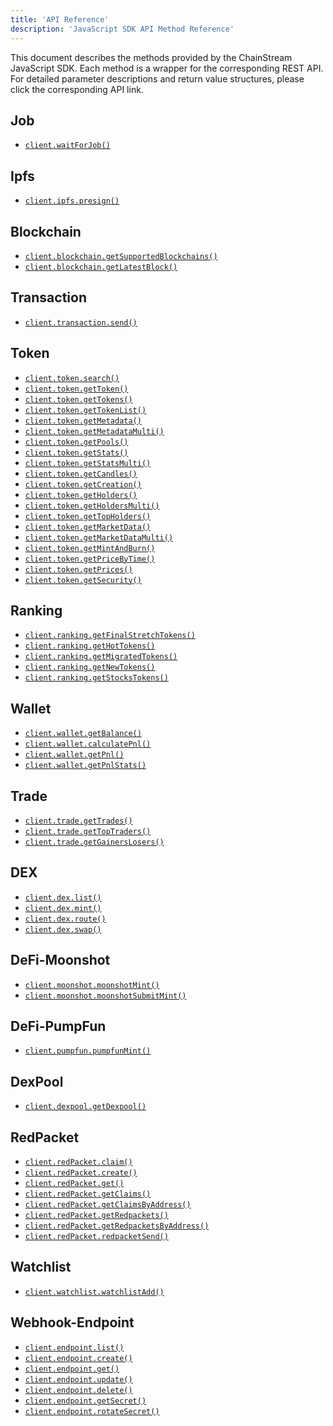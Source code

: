 ```yaml
---
title: 'API Reference'
description: 'JavaScript SDK API Method Reference'
---
```


This document describes the methods provided by the ChainStream JavaScript SDK. Each method is a wrapper for the corresponding REST API. For detailed parameter descriptions and return value structures, please click the corresponding API link.

## Job
- <code>[client.waitForJob()](/en/api-reference/endpoint/jobs/jobs-id-streaming)</code>

## Ipfs
- <code>[client.ipfs.presign()](/en/api-reference/endpoint/ipfs/v1/ipfs-presign)</code>

## Blockchain
- <code>[client.blockchain.getSupportedBlockchains()](/en/api-reference/endpoint/blockchain/v1/blockchain)</code>
- <code>[client.blockchain.getLatestBlock()](/en/api-reference/endpoint/blockchain/v1/blockchain-chain-latest_block)</code>

## Transaction
- <code>[client.transaction.send()](/en/api-reference/endpoint/transaction/v1/transaction-chain-send)</code>

## Token
- <code>[client.token.search()](/en/api-reference/endpoint/token/v1/token-search)</code>
- <code>[client.token.getToken()](/en/api-reference/endpoint/token/v1/token-chain-tokenaddress)</code>
- <code>[client.token.getTokens()](/en/api-reference/endpoint/token/v1/token-chain-multi)</code>
- <code>[client.token.getTokenList()](/en/api-reference/endpoint/token/v1/token-chain-list)</code>
- <code>[client.token.getMetadata()](/en/api-reference/endpoint/token/v1/token-chain-tokenaddress-metadata)</code>
- <code>[client.token.getMetadataMulti()](/en/api-reference/endpoint/token/v1/token-chain-metadata-multi)</code>
- <code>[client.token.getPools()](/en/api-reference/endpoint/token/v1/token-chain-tokenaddress-pools)</code>
- <code>[client.token.getStats()](/en/api-reference/endpoint/token/v1/token-chain-stats-multi)</code>
- <code>[client.token.getStatsMulti()](/en/api-reference/endpoint/token/v1/token-chain-tokenaddress-stats)</code>
- <code>[client.token.getCandles()](/en/api-reference/endpoint/token/v1/token-chain-tokenaddress-candles)</code>
- <code>[client.token.getCreation()](/en/api-reference/endpoint/token/v1/token-chain-tokenaddress-creation)</code>
- <code>[client.token.getHolders()](/en/api-reference/endpoint/token/v1/token-chain-tokenaddress-holders)</code>
- <code>[client.token.getHoldersMulti()](/en/api-reference/endpoint/token/v1/token-chain-tokenaddress-holders-multi)</code>
- <code>[client.token.getTopHolders()](/en/api-reference/endpoint/token/v1/token-chain-tokenaddress-topholders)</code>
- <code>[client.token.getMarketData()](/en/api-reference/endpoint/token/v1/token-chain-tokenaddress-marketdata)</code>
- <code>[client.token.getMarketDataMulti()](/en/api-reference/endpoint/token/v1/token-chain-marketdata-multi)</code>
- <code>[client.token.getMintAndBurn()](/en/api-reference/endpoint/token/v1/token-chain-tokenaddress-mintandburn)</code>
- <code>[client.token.getPriceByTime()](/en/api-reference/endpoint/token/v1/token-chain-tokenaddress-price)</code>
- <code>[client.token.getPrices()](/en/api-reference/endpoint/token/v1/token-chain-tokenaddress-prices)</code>
- <code>[client.token.getSecurity()](/en/api-reference/endpoint/token/v1/token-chain-tokenaddress-security)</code>

## Ranking
- <code>[client.ranking.getFinalStretchTokens()](/en/api-reference/endpoint/ranking/v1/ranking-chain-finalstretch)</code>
- <code>[client.ranking.getHotTokens()](/en/api-reference/endpoint/ranking/v1/ranking-chain-hottokens-duration)</code>
- <code>[client.ranking.getMigratedTokens()](/en/api-reference/endpoint/ranking/v1/ranking-chain-migrated)</code>
- <code>[client.ranking.getNewTokens()](/en/api-reference/endpoint/ranking/v1/ranking-chain-newtokens)</code>
- <code>[client.ranking.getStocksTokens()](/en/api-reference/endpoint/ranking/v1/ranking-chain-stocks)</code>

## Wallet
- <code>[client.wallet.getBalance()](/en/api-reference/endpoint/wallet/v1/wallet-chain-walletaddress-balance)</code>
- <code>[client.wallet.calculatePnl()](/en/api-reference/endpoint/wallet/v1/wallet-chain-walletaddress-calculate-pnl)</code>
- <code>[client.wallet.getPnl()](/en/api-reference/endpoint/wallet/v1/wallet-chain-walletaddress)</code>
- <code>[client.wallet.getPnlStats()](/en/api-reference/endpoint/wallet/v1/wallet-chain-walletaddress-stats)</code>

## Trade
- <code>[client.trade.getTrades()](/en/api-reference/endpoint/trade/v1/trade-chain)</code>
- <code>[client.trade.getTopTraders()](/en/api-reference/endpoint/trade/v1/trade-chain-top-traders)</code>
- <code>[client.trade.getGainersLosers()](/en/api-reference/endpoint/trade/v1/trade-chain-gainers-losers)</code>

## DEX 
- <code>[client.dex.list()](/en/api-reference/endpoint/dex/v1/dex)</code>
- <code>[client.dex.mint()](/en/api-reference/endpoint/dex/v1/dex-mint)</code>
- <code>[client.dex.route()](/en/api-reference/endpoint/dex/v1/dex-chain-route)</code>
- <code>[client.dex.swap()](/en/api-reference/endpoint/dex/v1/dex-chain-swap)</code>

## DeFi-Moonshot
- <code>[client.moonshot.moonshotMint()](/en/api-reference/endpoint/defi/solana/moonshot/v1/solana-moonshot-mint)</code>
- <code>[client.moonshot.moonshotSubmitMint()](/en/api-reference/endpoint/defi/solana/moonshot/v1/solana-moonshot-submitmint)</code>

## DeFi-PumpFun
- <code>[client.pumpfun.pumpfunMint()](/en/api-reference/endpoint/defi/solana/pumpfun/v1/solana-pumpfun-mint)</code>

## DexPool
- <code>[client.dexpool.getDexpool()](/en/api-reference/endpoint/dexpool/v1/dexpools-chain-pooladdress)</code>

## RedPacket
- <code>[client.redPacket.claim()](/en/api-reference/endpoint/redpacket/v1/redpacket-chain-claim)</code>
- <code>[client.redPacket.create()](/en/api-reference/endpoint/redpacket/v1/redpacket-chain-create)</code>
- <code>[client.redPacket.get()](/en/api-reference/endpoint/redpacket/v1/redpacket-id)</code>
- <code>[client.redPacket.getClaims()](/en/api-reference/endpoint/redpacket/v1/redpacket-id-claims)</code>
- <code>[client.redPacket.getClaimsByAddress()](/en/api-reference/endpoint/redpacket/v1/redpacket-wallet-address-claims)</code>
- <code>[client.redPacket.getRedpackets()](/en/api-reference/endpoint/redpacket/v1/redpacket)</code>
- <code>[client.redPacket.getRedpacketsByAddress()](/en/api-reference/endpoint/redpacket/v1/redpacket-wallet-address-redpackets)</code>
- <code>[client.redPacket.redpacketSend()](/en/api-reference/endpoint/redpacket/v1/redpacket-chain-send)</code>

## Watchlist
- <code>[client.watchlist.watchlistAdd()](/en/api-reference/endpoint/watchlist/v1/watchlist-chain-walletaddress)</code>

## Webhook-Endpoint
- <code>[client.endpoint.list()](/en/api-reference/endpoint/endpoint/v1/webhook-endpoint-get)</code>
- <code>[client.endpoint.create()](/en/api-reference/endpoint/endpoint/v1/webhook-endpoint-post)</code>
- <code>[client.endpoint.get()](/en/api-reference/endpoint/endpoint/v1/webhook-endpoint-id-get)</code>
- <code>[client.endpoint.update()](/en/api-reference/endpoint/endpoint/v1/webhook-endpoint-id-patch)</code>
- <code>[client.endpoint.delete()](/en/api-reference/endpoint/endpoint/v1/webhook-endpoint-id-delete)</code>
- <code>[client.endpoint.getSecret()](/en/api-reference/endpoint/endpoint/v1/webhook-endpoint-id-secret-get)</code>
- <code>[client.endpoint.rotateSecret()](/en/api-reference/endpoint/endpoint/v1/webhook-endpoint-id-secret-rotate-post)</code>